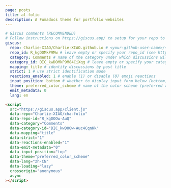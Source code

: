 ```yaml
---
page: posts
title: al-folio
description: A Fumadocs theme for portfolio websites
---
```


```yaml
# Giscus comments (RECOMMENDED)
# Follow instructions on https://giscus.app/ to setup for your repo to fill out the information below.
giscus:
  repo: Charlie-XIAO/Charlie-XIAO.github.io # <your-github-user-name>/<your-github-repo-name>
  repo_id: R_kgDOMkP9Mw # leave empty or specify your repo_id (see https://giscus.app/)
  category: Comments # name of the category under which discussions will be created
  category_id: DIC_kwDOMkP9M84CiXqg # leave empty or specify your category_id (see https://giscus.app/)
  mapping: title # identify discussions by post title
  strict: 1 # use strict identification mode
  reactions_enabled: 1 # enable (1) or disable (0) emoji reactions
  input_position: bottom # whether to display input form below (bottom) or above (top) the comments
  theme: preferred_color_scheme # name of the color scheme (preferred works well with al-folio light/dark mode)
  emit_metadata: 0
  lang: en
```

```html
<script
  src="https://giscus.app/client.js"
  data-repo="Charlie-XIAO/cha-folio"
  data-repo-id="R_kgDOOw-AuQ"
  data-category="Comments"
  data-category-id="DIC_kwDOOw-Auc4CqnKk"
  data-mapping="title"
  data-strict="1"
  data-reactions-enabled="1"
  data-emit-metadata="0"
  data-input-position="top"
  data-theme="preferred_color_scheme"
  data-lang="zh-CN"
  data-loading="lazy"
  crossorigin="anonymous"
  async
></script>
```
